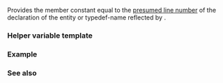 {{cpp/experimental/reflect/title|get_source_line}}
{{cpp/experimental/reflect/navbar}}
{{ddcl | since=reflection_ts | header=experimental/reflect |
template&lt; Object T &gt;
struct get_source_line;
}}

Provides the member constant {{tt|value}} equal to the [[cpp/preprocessor/line|presumed line number]] of the declaration of the entity or typedef-name reflected by {{tt|T}}.

=== Helper variable template ===
{{ddcl | since=reflection_ts | 1=
template&lt; class T &gt;
constexpr auto get_source_line_v = get_source_line&lt;T&gt;::value;
}}
{{cpp/types/integral_constant/inherit2 |the presumed line number of the declaration of the entity or typedef-name reflected by {{tt|T}} |std::uint_least32_t}}

===Example===
{{example|The following code shows the source code line of an object or a class.|code=
#include&lt;experimental/reflect&gt;
#include&lt;iostream&gt;

using refl = std::experimental::reflect;

float f;
struct P{};

int main()
{
    std::cout &lt;&lt; refl::get_source_line_v&lt;reflexpr(f)&gt; &lt;&lt; '\n';
    std::cout &lt;&lt; refl::get_source_line_v&lt;reflexpr(P)&gt; &lt;&lt; '\n';
}
|output=
6
7
}}

===See also===
{{dsc begin}}
{{dsc inc | cpp/utility/source_location/dsc line}}
{{dsc inc | cpp/utility/stacktrace_entry/dsc source_line}}
{{dsc end}}

{{langlinks|es|ja|ru|zh}}